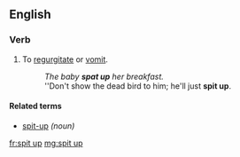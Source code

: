 ==English==

===Verb===
{{en-verb|spits up|spitting up|spat up}}

# {{context|transitive|and|intransitive|especially of children}} To [[regurgitate]] or [[vomit]].
#:''The baby '''spat up''' her breakfast.''
#:''Don't show the dead bird to him; he'll just '''spit up'''.

====Related terms====
* [[spit-up]] ''(noun)''

[[fr:spit up]]
[[mg:spit up]]